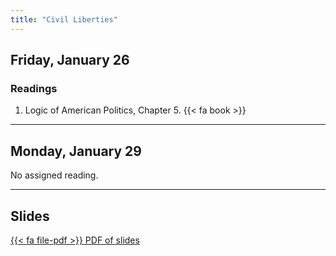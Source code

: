 ```yaml
---
title: "Civil Liberties"
---
```



## Friday, January 26

### Readings

1. Logic of American Politics, Chapter 5. {{< fa book >}}


---



## Monday, January 29

No assigned reading.



---

## Slides

[<span class="btn btn-danger">{{< fa file-pdf >}} PDF of slides </span></p>](https://agnesscott.instructure.com/files/652328/download?download_frd=1)




